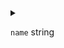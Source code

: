 
<details>
<summary>

`name`  <span class="config-field-type">string</span> 

</summary>

Name is the name of the helm chart to deploy. Can also be a local path

</details>
